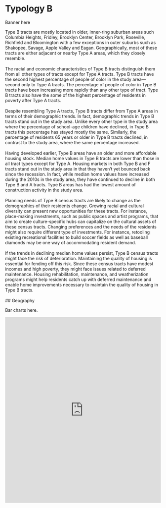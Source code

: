 # Typology B

Banner here

Type B tracts are mostly located in older, inner-ring suburban areas such Columbia Heights, Fridley, Brooklyn Center, Brooklyn Park, Roseville, Richfield and Bloomington with a few exceptions in outer suburbs such as Shakopee, Savage, Apple Valley and Eagan. Geographically, most of these tracts are either adjacent or nearby Type A areas, which they closely resemble. 
<br>
<br>
The racial and economic characteristics of Type B tracts distinguish them from all other types of tracts except for Type A tracts. Type B tracts have the second highest percentage of people of color in the study area—second only to Type A tracts. The percentage of people of color in Type B tracts have been increasing more rapidly than any other type of tract. Type B tracts also have the some of the highest percentage of residents in poverty after Type A tracts.
<br>
<br>
Despite resembling Type A tracts, Type B tracts differ from Type A areas in terms of their demographic trends. In fact, demographic trends in Type B tracts stand out in the study area. Unlike every other type in the study area where the percentage of school-age children have declined, in Type B tracts this percentage has stayed mostly the same. Similarly, the percentage of residents 65 years or older in Type B tracts declined, in contrast to the study area, where the same percentage increased.
<br>
<br>
Having developed earlier, Type B areas have an older and more affordable housing stock. Median home values in Type B tracts are lower than those in all tract types except for Type A. Housing markets in both Type B and F tracts stand out in the study area in that they haven’t yet bounced back since the recession. In fact, while median home values have increased during the 2010s in the study area, they have continued to decline in both Type B and A tracts. Type B areas has had the lowest amount of construction activity in the study area. 
<br>
<br>
Planning needs of Type B census tracts are likely to change as the demographics of their residents change. Growing racial and cultural diversity can present new opportunities for these tracts. For instance, place-making investments, such as public spaces and artist programs, that aim to create culture-specific hubs can capitalize on the cultural assets of these census tracts. Changing preferences and the needs of the residents might also require different type of investments. For instance, retooling existing recreational facilities to build soccer fields as well as baseball diamonds may be one way of accommodating resident demand.
<br>
<br>
If the trends in declining median home values persist, Type B census tracts might face the risk of deterioration. Maintaining the quality of housing is essential for fending off this risk. Since these census tracts have modest incomes and high poverty, they might face issues related to deferred maintenance. Housing rehabilitation, maintenance, and weatherization programs might help residents catch up with deferred maintenance and enable home improvements necessary to maintain the quality of housing in Type B tracts.
<br>
<br>
## Geography

Bar charts here.

<iframe src="https://public.tableau.com/views/A_15726725807390/A?:embed=y&:display_count=yes&:showVizHome=no!:origin=viz_share_link" width = "100%" height = "600" frameBorder = "0" />

